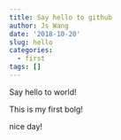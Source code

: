 ```yaml
---
title: Say hello to github
author: Js Wang
date: '2018-10-20'
slug: hello
categories:
  - first
tags: []
---
```


Say hello to world!

This is my first bolg!

nice day!
